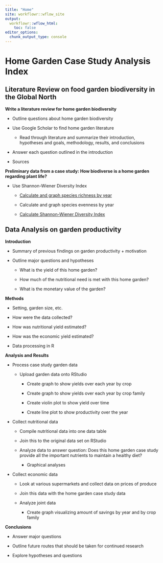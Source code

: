 ```yaml
---
title: "Home"
site: workflowr::wflow_site
output:
  workflowr::wflow_html:
    toc: false
editor_options:
  chunk_output_type: console
---
```


# Home Garden Case Study Analysis Index 

## Literature Review on food garden biodiversity in the Global North

**Write a literature review for home garden biodiversity** 

- Outline questions about home garden biodiversity  

- Use Google Scholar to find home garden literature

  - Read through literature and summarize their introduction, hypotheses and goals, methodology, results, and conclusions 

- Answer each question outlined in the introduction

- Sources 

**Preliminary data from a case study: How biodiverse is a home garden regarding plant life?**   

- Use Shannon-Wiener Diversity Index  

  - [Calculate and graph species richness by year](Species-Richness-RMark.html)  

  - Calculate and graph species evenness by year  

  - [Calculate Shannon-Wiener Diversity Index](Shannon-Index.html) 

## Data Analysis on garden productivity

**Introduction**

- Summary of previous findings on garden productivity + motivation  

- Outline major questions and hypotheses  

  - What is the yield of this home garden?   

  - How much of the nutritional need is met with this home garden?  

  - What is the monetary value of the garden? 

**Methods** 

- Setting, garden size, etc. 

- How were the data collected? 

- How was nutritional yield estimated? 

- How was the economic yield estimated? 

- Data processing in R 

**Analysis and Results**  

- Process case study garden data  

  - Upload garden data onto RStudio  

    - Create graph to show yields over each year by crop

    - Create graph to show yields over each year by crop family

    - Create violin plot to show yield over time  

    - Create line plot to show productivity over the year 

- Collect nutritional data  

  - Compile nutritional data into one data table  

  - Join this to the original data set on RStudio  

  - Analyze data to answer question: Does this home garden case study provide all the important nutrients to maintain a healthy diet?   

    - Graphical analyses 

- Collect economic data  

  - Look at various supermarkets and collect data on prices of produce  

  - Join this data with the home garden case study data  

  - Analyze joint data  

    - Create graph visualizing amount of savings by year and by crop family  

**Conclusions**  

- Answer major questions 

- Outline future routes that should be taken for continued research  

- Explore hypotheses and questions 
